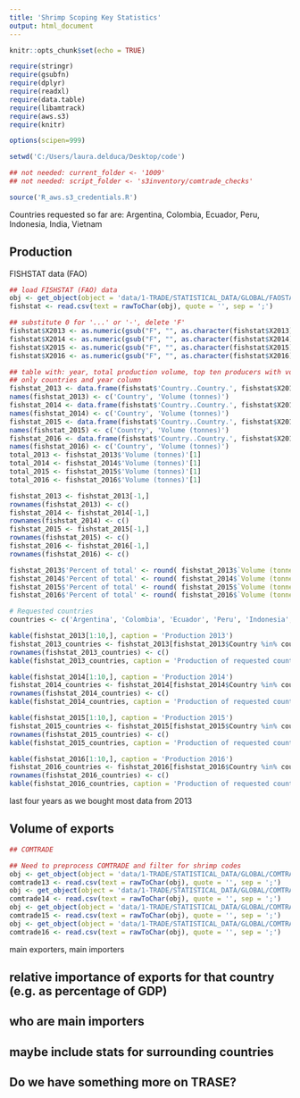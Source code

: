 ```yaml
---
title: 'Shrimp Scoping Key Statistics'
output: html_document
---
```


```r
knitr::opts_chunk$set(echo = TRUE)
```

```r
require(stringr)
require(gsubfn)
require(dplyr)
require(readxl)
require(data.table)
require(libamtrack)
require(aws.s3)
require(knitr)

options(scipen=999)

setwd('C:/Users/laura.delduca/Desktop/code')

## not needed: current_folder <- '1009'
## not needed: script_folder <- 's3inventory/comtrade_checks'

source('R_aws.s3_credentials.R')
```

Countries requested so far are: Argentina, Colombia, Ecuador, Peru, Indonesia, India, Vietnam

## Production

FISHSTAT data (FAO)

```r
## load FISHSTAT (FAO) data 
obj <- get_object(object = 'data/1-TRADE/STATISTICAL_DATA/GLOBAL/FAOSTAT/fishstatj_shrimp_global.csv', bucket = 'trase-storage')
fishstat <- read.csv(text = rawToChar(obj), quote = '', sep = ';')

## substitute 0 for '...' or '-', delete 'F'
fishstat$X2013 <- as.numeric(gsub("F", "", as.character(fishstat$X2013)))
fishstat$X2014 <- as.numeric(gsub("F", "", as.character(fishstat$X2014)))
fishstat$X2015 <- as.numeric(gsub("F", "", as.character(fishstat$X2015)))
fishstat$X2016 <- as.numeric(gsub("F", "", as.character(fishstat$X2016)))

## table with: year, total production volume, top ten producers with volume and percentage
## only countries and year column
fishstat_2013 <- data.frame(fishstat$'Country..Country.', fishstat$X2013)[order(-fishstat$X2013),] 
names(fishstat_2013) <- c('Country', 'Volume (tonnes)')
fishstat_2014 <- data.frame(fishstat$'Country..Country.', fishstat$X2014)[order(-fishstat$X2014),] 
names(fishstat_2014) <- c('Country', 'Volume (tonnes)')
fishstat_2015 <- data.frame(fishstat$'Country..Country.', fishstat$X2015)[order(-fishstat$X2015),] 
names(fishstat_2015) <- c('Country', 'Volume (tonnes)')
fishstat_2016 <- data.frame(fishstat$'Country..Country.', fishstat$X2016)[order(-fishstat$X2016),] 
names(fishstat_2016) <- c('Country', 'Volume (tonnes)')
total_2013 <- fishstat_2013$'Volume (tonnes)'[1]
total_2014 <- fishstat_2014$'Volume (tonnes)'[1]
total_2015 <- fishstat_2015$'Volume (tonnes)'[1]
total_2016 <- fishstat_2016$'Volume (tonnes)'[1]

fishstat_2013 <- fishstat_2013[-1,]
rownames(fishstat_2013) <- c()
fishstat_2014 <- fishstat_2014[-1,]
rownames(fishstat_2014) <- c()
fishstat_2015 <- fishstat_2015[-1,]
rownames(fishstat_2015) <- c()
fishstat_2016 <- fishstat_2016[-1,]
rownames(fishstat_2016) <- c()

fishstat_2013$'Percent of total' <- round( fishstat_2013$`Volume (tonnes)`/total_2013 , digits = 3)
fishstat_2014$'Percent of total' <- round( fishstat_2014$`Volume (tonnes)`/total_2014 , digits = 3)
fishstat_2015$'Percent of total' <- round( fishstat_2015$`Volume (tonnes)`/total_2015 , digits = 3)
fishstat_2016$'Percent of total' <- round( fishstat_2016$`Volume (tonnes)`/total_2016 , digits = 3)
```

```r

# Requested countries
countries <- c('Argentina', 'Colombia', 'Ecuador', 'Peru', 'Indonesia', 'India', 'Viet Nam')

kable(fishstat_2013[1:10,], caption = 'Production 2013')
fishstat_2013_countries <- fishstat_2013[fishstat_2013$Country %in% countries,]
rownames(fishstat_2013_countries) <- c()
kable(fishstat_2013_countries, caption = 'Production of requested countries 2013')

kable(fishstat_2014[1:10,], caption = 'Production 2014')
fishstat_2014_countries <- fishstat_2014[fishstat_2014$Country %in% countries,]
rownames(fishstat_2014_countries) <- c()
kable(fishstat_2014_countries, caption = 'Production of requested countries 2014')

kable(fishstat_2015[1:10,], caption = 'Production 2015')
fishstat_2015_countries <- fishstat_2015[fishstat_2015$Country %in% countries,]
rownames(fishstat_2015_countries) <- c()
kable(fishstat_2015_countries, caption = 'Production of requested countries 2015')

kable(fishstat_2016[1:10,], caption = 'Production 2016')
fishstat_2016_countries <- fishstat_2016[fishstat_2016$Country %in% countries,]
rownames(fishstat_2016_countries) <- c()
kable(fishstat_2016_countries, caption = 'Production of requested countries 2016')

```

last four years as we bought most data from 2013


## Volume of exports

```r
## COMTRADE

## Need to preprocess COMTRADE and filter for shrimp codes
obj <- get_object(object = 'data/1-TRADE/STATISTICAL_DATA/GLOBAL/COMTRADE/COMTRADE_2013.csv', bucket = 'trase-storage')
comtrade13 <- read.csv(text = rawToChar(obj), quote = '', sep = ';')
obj <- get_object(object = 'data/1-TRADE/STATISTICAL_DATA/GLOBAL/COMTRADE/COMTRADE_2014.csv', bucket = 'trase-storage')
comtrade14 <- read.csv(text = rawToChar(obj), quote = '', sep = ';')
obj <- get_object(object = 'data/1-TRADE/STATISTICAL_DATA/GLOBAL/COMTRADE/COMTRADE_2015.csv', bucket = 'trase-storage')
comtrade15 <- read.csv(text = rawToChar(obj), quote = '', sep = ';')
obj <- get_object(object = 'data/1-TRADE/STATISTICAL_DATA/GLOBAL/COMTRADE/COMTRADE_2016.csv', bucket = 'trase-storage')
comtrade16 <- read.csv(text = rawToChar(obj), quote = '', sep = ';')

```


main exporters, main importers

## relative importance of exports for that country (e.g. as percentage of GDP)
## who are main importers

## maybe include stats for surrounding countries

## Do we have something more on TRASE?

